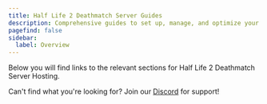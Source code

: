 ```yaml
---
title: Half Life 2 Deathmatch Server Guides
description: Comprehensive guides to set up, manage, and optimize your Half Life 2 Deathmatch server.
pagefind: false
sidebar:
  label: Overview
---
```




Below you will find links to the relevant sections for Half Life 2 Deathmatch Server Hosting.


<DirectoryListing />

Can't find what you're looking for? Join our [Discord](https://discord.gg/FN4XgbAwzr) for support!